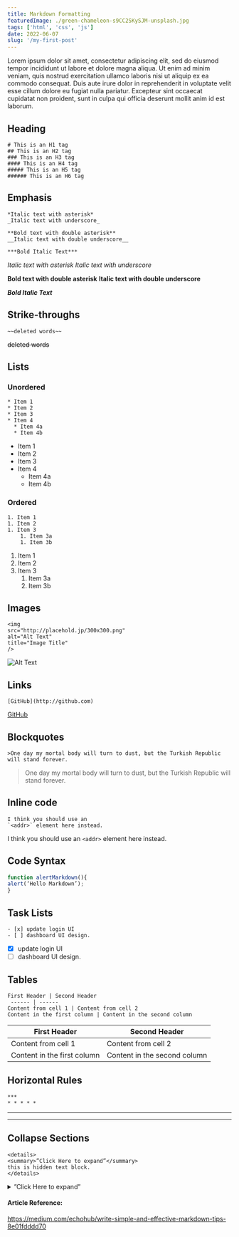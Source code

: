 ```yaml
---
title: Markdown Formatting
featuredImage: ./green-chameleon-s9CC2SKySJM-unsplash.jpg
tags: ['html', 'css', 'js']
date: 2022-06-07
slug: '/my-first-post'
---
```


Lorem ipsum dolor sit amet, consectetur adipiscing elit, sed do eiusmod tempor incididunt ut labore et dolore magna aliqua. Ut enim ad minim veniam, quis nostrud exercitation ullamco laboris nisi ut aliquip ex ea commodo consequat. Duis aute irure dolor in reprehenderit in voluptate velit esse cillum dolore eu fugiat nulla pariatur. Excepteur sint occaecat cupidatat non proident, sunt in culpa qui officia deserunt mollit anim id est laborum.

## Heading

```
# This is an H1 tag
## This is an H2 tag
### This is an H3 tag
#### This is an H4 tag
##### This is an H5 tag
###### This is an H6 tag
```

## Emphasis

```
*Italic text with asterisk*
_Italic text with underscore_

**Bold text with double asterisk**
__Italic text with double underscore__

***Bold Italic Text***
```

_Italic text with asterisk_
_Italic text with underscore_

**Bold text with double asterisk**
**Italic text with double underscore**

**_Bold Italic Text_**

## Strike-throughs

```
~~deleted words~~
```

~~deleted words~~

## Lists

### Unordered

```
* Item 1
* Item 2
* Item 3
* Item 4
  * Item 4a
  * Item 4b
```

- Item 1
- Item 2
- Item 3
- Item 4
  - Item 4a
  - Item 4b

### Ordered

```
1. Item 1
1. Item 2
1. Item 3
    1. Item 3a
    1. Item 3b
```

1. Item 1
1. Item 2
1. Item 3
   1. Item 3a
   1. Item 3b

## Images

```
<img
src="http://placehold.jp/300x300.png"
alt="Alt Text"
title="Image Title"
/>
```

<img src="http://placehold.jp/300x300.png" alt="Alt Text" title="Image Title" />

## Links

```
[GitHub](http://github.com)
```

[GitHub](http://github.com)

## Blockquotes

```
>One day my mortal body will turn to dust, but the Turkish Republic will stand forever.
```

> One day my mortal body will turn to dust, but the Turkish Republic will stand forever.

## Inline code

```
I think you should use an
`<addr>` element here instead.
```

I think you should use an
`<addr>` element here instead.

## Code Syntax

```javascript
function alertMarkdown(){
alert(‘Hello Markdown’);
}
```

## Task Lists

```
- [x] update login UI
- [ ] dashboard UI design.
```

- [x] update login UI
- [ ] dashboard UI design.

## Tables

```
First Header | Second Header
 ------ | ------
Content from cell 1 | Content from cell 2
Content in the first column | Content in the second column
```

| First Header                | Second Header                |
| --------------------------- | ---------------------------- |
| Content from cell 1         | Content from cell 2          |
| Content in the first column | Content in the second column |

## Horizontal Rules

```
***
* * * * *
```

---

---

## Collapse Sections

```
<details>
<summary>”Click Here to expand”</summary>
this is hidden text block.
</details>
```

<details>
  <summary>”Click Here to expand”</summary>
  this is hidden text block.
</details>

#### Article Reference:

https://medium.com/echohub/write-simple-and-effective-markdown-tips-8e01fdddd70
